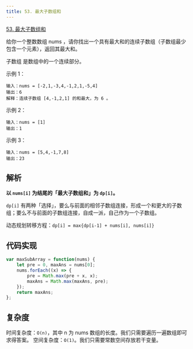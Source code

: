 ```yaml
---
title: 53. 最大子数组和
---
```


[53. 最大子数组和](https://leetcode.cn/problems/maximum-subarray/)

给你一个整数数组 nums ，请你找出一个具有最大和的连续子数组（子数组最少包含一个元素），返回其最大和。

子数组 是数组中的一个连续部分。


示例 1：

```
输入：nums = [-2,1,-3,4,-1,2,1,-5,4]
输出：6
解释：连续子数组 [4,-1,2,1] 的和最大，为 6 。
```
示例 2：

```
输入：nums = [1]
输出：1
```
示例 3：


```
输入：nums = [5,4,-1,7,8]
输出：23
```

## 解析

**以 `nums[i]` 为结尾的「最大子数组和」为 `dp[i]`。**

`dp[i]` 有两种「选择」，要么与前面的相邻子数组连接，形成一个和更大的子数组；要么不与前面的子数组连接，自成一派，自己作为一个子数组。

动态规划转移方程：`dp[i] = max{dp[i-1] + nums[i], nums[i]}`



## 代码实现

```js
var maxSubArray = function(nums) {
    let pre = 0, maxAns = nums[0];
    nums.forEach((x) => {
        pre = Math.max(pre + x, x);
        maxAns = Math.max(maxAns, pre);
    });
    return maxAns;
};
```



## 复杂度

时间复杂度：`O(n)`，其中 n 为 nums 数组的长度。我们只需要遍历一遍数组即可求得答案。
空间复杂度：`O(1)`。我们只需要常数空间存放若干变量。